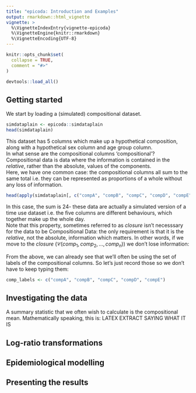 ```yaml
---
title: "epicoda: Introduction and Examples"
output: rmarkdown::html_vignette
vignette: >
  %\VignetteIndexEntry{vignette-epicoda}
  %\VignetteEngine{knitr::rmarkdown}
  %\VignetteEncoding{UTF-8}
---
```


```r
knitr::opts_chunk$set(
  collapse = TRUE,
  comment = "#>"
)
```

```r
devtools::load_all()
```

## Getting started
We start by loading a (simulated) compositional dataset. 

```r
simdataplain <- epicoda::simdataplain
head(simdataplain)
```

This dataset has 5 columns which make up a hypothetical composition, along with a hypothetical sex column and age group column.  
In what sense are the compositional columns 'compositional'?
Compositional data is data where the information is contained in the *relative*, rather than the absolute, values of the components.  
Here, we have one common case: the compositional columns all sum to the same total i.e. they can be represented as proportions of a whole without any loss of information. 

```r
head(apply(simdataplain[, c("compA", "compB", "compC", "compD", "compE")], 1, sum))
```
In this case, the sum is 24-  these data are actually a simulated version of a time use dataset i.e. the five columns are different behaviours, which together make up the whole day.  
Note that this property, sometimes referred to as *closure* isn't necesssary for the data to be Compositional Data: the only requirement is that it is the *relative*, not the absolute, information which matters. In other words, if we move to the *closure* ($\mathcal{C}(comp_{1}, comp_{2}, ..., comp_{n})$) we don't lose information: 

\begin{equation}
  \mathcal{C}(comp_{1}, comp_{2}, ..., comp_{n}) = \Big(\frac{comp_{1}}{\sum_{i =1}^{n}{comp_i}}, \frac{comp_{2}}{\sum_{i =1}^{n}{comp_i}}, ..., \frac{comp_{n}}{\sum_{i =1}^{n}{comp_i}}\Big)
\end{equation}



From the above, we can already see that we'll often be using the set of labels of the compositional columns. So let's just record those so we don't have to keep typing them: 
```r
comp_labels <- c("compA", "compB", "compC", "compD", "compE")
```
## Investigating the data
A summary statistic that we often wish to calculate is the compositional mean. Mathematically speaking, this is: 
 LATEX EXTRACT SAYING WHAT IT IS


## Log-ratio transformations 

## Epidemiological modelling 

## Presenting the results
